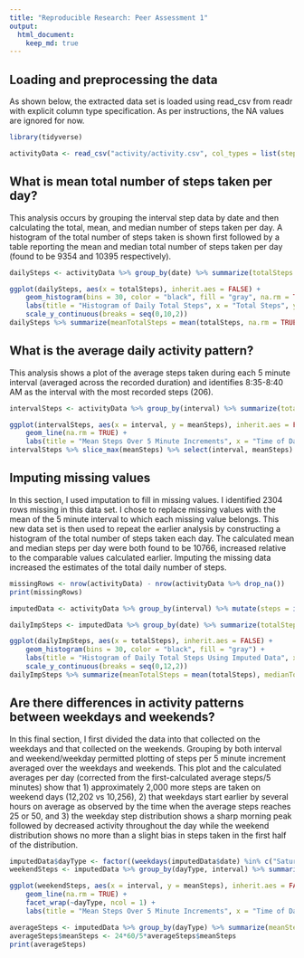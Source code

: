 ```yaml
---
title: "Reproducible Research: Peer Assessment 1"
output: 
  html_document:
    keep_md: true
---
```



## Loading and preprocessing the data
As shown below, the extracted data set is loaded using read_csv from readr with explicit column type specification. As per instructions, the NA values are ignored for now.

```r
library(tidyverse)

activityData <- read_csv("activity/activity.csv", col_types = list(steps = col_integer(), date = col_date(format = ""), interval = col_integer()))
```

## What is mean total number of steps taken per day?
This analysis occurs by grouping the interval step data by date and then calculating the total, mean, and median number of steps taken per day. A histogram of the total number of steps taken is shown first followed by a table reporting the mean and median total number of steps taken per day (found to be 9354 and 10395 respectively).

```r
dailySteps <- activityData %>% group_by(date) %>% summarize(totalSteps = sum(steps, na.rm = TRUE), meanSteps = mean(steps, na.rm = TRUE), medianSteps = median(steps, na.rm = TRUE))

ggplot(dailySteps, aes(x = totalSteps), inherit.aes = FALSE) + 
    geom_histogram(bins = 30, color = "black", fill = "gray", na.rm = TRUE) +
    labs(title = "Histogram of Daily Total Steps", x = "Total Steps", y = "Number of Occurrences") + 
    scale_y_continuous(breaks = seq(0,10,2))
dailySteps %>% summarize(meanTotalSteps = mean(totalSteps, na.rm = TRUE), medianTotalSteps = median(totalSteps, na.rm = TRUE))
```

## What is the average daily activity pattern?
This analysis shows a plot of the average steps taken during each 5 minute interval (averaged across the recorded duration) and identifies 8:35-8:40 AM as the interval with the most recorded steps (206).

```r
intervalSteps <- activityData %>% group_by(interval) %>% summarize(totalSteps = sum(steps, na.rm = TRUE), meanSteps = mean(steps, na.rm = TRUE), medianSteps = median(steps, na.rm = TRUE))

ggplot(intervalSteps, aes(x = interval, y = meanSteps), inherit.aes = FALSE) +
    geom_line(na.rm = TRUE) +
    labs(title = "Mean Steps Over 5 Minute Increments", x = "Time of Day (Minutes Since Midnight)", y = "Mean Steps")
intervalSteps %>% slice_max(meanSteps) %>% select(interval, meanSteps)
```

## Imputing missing values
In this section, I used imputation to fill in missing values. I identified 2304 rows missing in this data set. I chose to replace missing values with the mean of the 5 minute interval to which each missing value belongs. This new data set is then used to repeat the earlier analysis by constructing a histogram of the total number of steps taken each day. The calculated mean and median steps per day were both found to be 10766, increased relative to the comparable values calculated earlier. Imputing the missing data increased the estimates of the total daily number of steps.

```r
missingRows <- nrow(activityData) - nrow(activityData %>% drop_na())
print(missingRows)

imputedData <- activityData %>% group_by(interval) %>% mutate(steps = ifelse(is.na(steps), mean(steps, na.rm = TRUE), steps))

dailyImpSteps <- imputedData %>% group_by(date) %>% summarize(totalSteps = sum(steps), meanSteps = mean(steps), medianSteps = median(steps))

ggplot(dailyImpSteps, aes(x = totalSteps), inherit.aes = FALSE) + 
    geom_histogram(bins = 30, color = "black", fill = "gray") +
    labs(title = "Histogram of Daily Total Steps Using Imputed Data", x = "Total Steps", y = "Number of Occurrences") + 
    scale_y_continuous(breaks = seq(0,12,2))
dailyImpSteps %>% summarize(meanTotalSteps = mean(totalSteps), medianTotalSteps = median(totalSteps))
```

## Are there differences in activity patterns between weekdays and weekends?

In this final section, I first divided the data into that collected on the weekdays and that collected on the weekends. Grouping by both interval and weekend/weekday permitted plotting of steps per 5 minute increment averaged over the weekdays and weekends. This plot and the calculated averages per day (corrected from the first-calculated average steps/5 minutes) show that 1) approximately 2,000 more steps are taken on weekend days (12,202 vs 10,256), 2) that weekdays start earlier by several hours on average as observed by the time when the average steps reaches 25 or 50, and 3) the weekday step distribution shows a sharp morning peak followed by decreased activity throughout the day while the weekend distribution shows no more than a slight bias in steps taken in the first half of the distribution.

```r
imputedData$dayType <- factor((weekdays(imputedData$date) %in% c("Saturday", "Sunday")), levels = c(FALSE, TRUE), labels = c("weekday", "weekend"))
weekendSteps <- imputedData %>% group_by(dayType, interval) %>% summarize(meanSteps = mean(steps))

ggplot(weekendSteps, aes(x = interval, y = meanSteps), inherit.aes = FALSE) +
    geom_line(na.rm = TRUE) +
    facet_wrap(~dayType, ncol = 1) +
    labs(title = "Mean Steps Over 5 Minute Increments", x = "Time of Day (Minutes Since Midnight)", y = "Mean Steps")

averageSteps <- imputedData %>% group_by(dayType) %>% summarize(meanSteps = mean(steps))
averageSteps$meanSteps <- 24*60/5*averageSteps$meanSteps
print(averageSteps)
```
